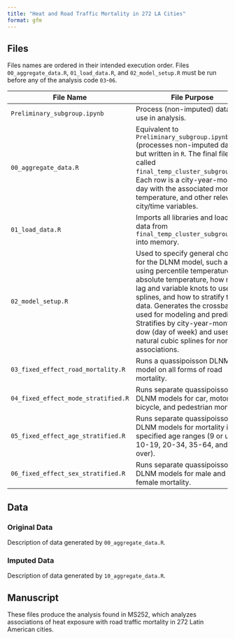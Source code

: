 ```yaml
---
title: "Heat and Road Traffic Mortality in 272 LA Cities"
format: gfm
---
```


## Files

Files names are ordered in their intended execution order. Files `00_aggregate_data.R`, `01_load_data.R`, and `02_model_setup.R` must be run before any of the analysis code `03`-`06`.

| File Name                           | File Purpose                                                                                                                                                                                                                                                                                                                                                              |
|--------------|----------------------------------------------------------|
| `Preliminary_subgroup.ipynb`        | Process (non-imputed) data for use in analysis.                                                                                                                                                                                                                                                                                                                           |
| `00_aggregate_data.R`               | Equivalent to `Preliminary_subgroup.ipynb` (processes non-imputed data), but written in `R`. The final file is called `final_temp_cluster_subgroup.csv`. Each row is a city-year-month-day with the associated mortality, temperature, and other relevant city/time variables.                                                                                            |
| `01_load_data.R`                    | Imports all libraries and loads the data from `final_temp_cluster_subgroup.csv` into memory.                                                                                                                                                                                                                                                                              |
| `02_model_setup.R`                  | Used to specify general choices for the DLNM model, such as using percentile temperature vs absolute temperature, how many lag and variable knots to use for splines, and how to stratify the data. Generates the crossbasis used for modeling and prediction. Stratifies by city-year-month-dow (day of week) and uses natural cubic splines for nonlinear associations. |
| `03_fixed_effect_road_mortality.R`  | Runs a quassipoisson DLNM model on all forms of road mortality.                                                                                                                                                                                                                                                                                                           |
| `04_fixed_effect_mode_stratified.R` | Runs separate quassipoisson DLNM models for car, motorcycle, bicycle, and pedestrian mortality.                                                                                                                                                                                                                                                                           |
| `05_fixed_effect_age_stratified.R`  | Runs separate quassipoisson DLNM models for mortality in specified age ranges (9 or under, 10-19, 20-34, 35-64, and 65 or over).                                                                                                                                                                                                                                          |
| `06_fixed_effect_sex_stratified.R`  | Runs separate quassipoisson DLNM models for male and female mortality.                                                                                                                                                                                                                                                                                                    |

## Data

### Original Data

Description of data generated by `00_aggregate_data.R`.

### Imputed Data

Description of data generated by `10_aggregate_data.R`.

## Manuscript

These files produce the analysis found in MS252, which analyzes associations of heat exposure with road traffic mortality in 272 Latin American cities.
